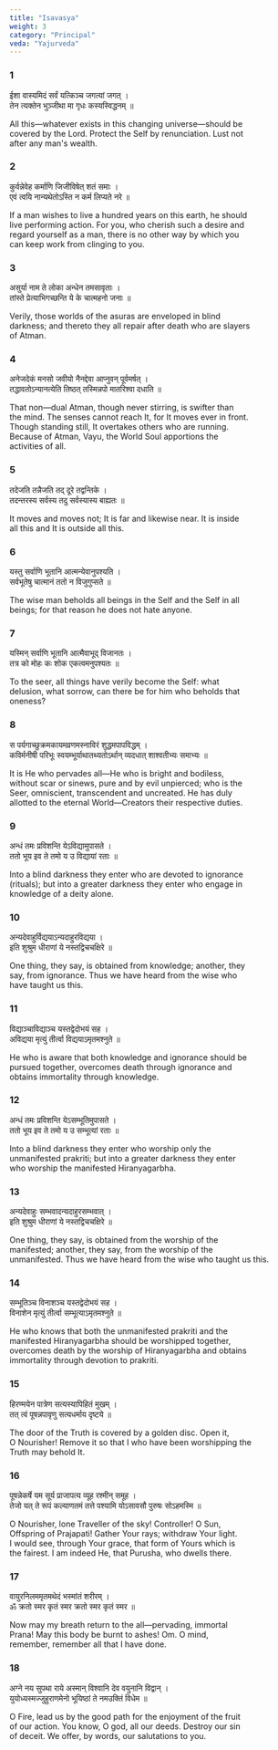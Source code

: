 ```yaml
---
title: "Isavasya"
weight: 3
category: "Principal"
veda: "Yajurveda"
---
```


### 1

ईशा वास्यमिदं सर्वं यत्किञ्च जगत्यां जगत्‌ ।  
तेन त्यक्तेन भुञ्जीथा मा गृधः कस्यस्विद्धनम्‌ ॥

All this—whatever exists in this changing universe—should be  
covered by the Lord. Protect the Self by renunciation. Lust not  
after any man's wealth.

### 2

कुर्वन्नेवेह कर्माणि जिजीविषेत् शतं समाः ।  
एवं त्वयि नान्यथेतोऽस्ति न कर्म लिप्यते नरे ॥

If a man wishes to live a hundred years on this earth, he should  
live performing action. For you, who cherish such a desire and  
regard yourself as a man, there is no other way by which you  
can keep work from clinging to you.

### 3

असुर्या नाम ते लोका अन्धेन तमसावृताः ।  
तांस्ते प्रेत्याभिगच्छन्ति ये के चात्महनो जनाः ॥

Verily, those worlds of the asuras are enveloped in blind  
darkness; and thereto they all repair after death who are slayers  
of Atman.

### 4

अनेजदेकं मनसो जवीयो नैनद्देवा आप्नुवन् पूर्वमर्षत्‌ ।  
तद्धावतोऽन्यानत्येति तिष्ठत् तस्मिन्नपो मातरिश्वा दधाति ॥

That non—dual Atman, though never stirring, is swifter than  
the mind. The senses cannot reach It, for It moves ever in front.  
Though standing still, It overtakes others who are running.  
Because of Atman, Vayu, the World Soul apportions the  
activities of all.

### 5

तदेजति तन्नैजति तद् दूरे तद्वन्तिके ।  
तदन्तरस्य सर्वस्य तदु सर्वस्यास्य बाह्यतः ॥

It moves and moves not; It is far and likewise near. It is inside  
all this and It is outside all this.

### 6

यस्तु सर्वाणि भूतानि आत्मन्येवानुपश्यति ।  
सर्वभूतेषु चात्मानं ततो न विजुगुप्सते ॥

The wise man beholds all beings in the Self and the Self in all  
beings; for that reason he does not hate anyone.

### 7

यस्मिन् सर्वाणि भूतानि आत्मैवाभूद् विजानतः ।  
तत्र को मोहः कः शोक एकत्वमनुपश्यतः ॥

To the seer, all things have verily become the Self: what  
delusion, what sorrow, can there be for him who beholds that  
oneness?

### 8

स पर्यगाच्छुक्रमकायमव्रणमस्नाविरं शुद्धमपापविद्धम्‌ ।  
कविर्मनीषी परिभूः स्वयम्भूर्याथातथ्यतोऽर्थान्‌ व्यदधात् शाश्वतीभ्यः समाभ्यः ॥

It is He who pervades all—He who is bright and bodiless,  
without scar or sinews, pure and by evil unpierced; who is the  
Seer, omniscient, transcendent and uncreated. He has duly  
allotted to the eternal World—Creators their respective duties.

### 9

अन्धं तमः प्रविशन्ति येऽविद्यामुपासते ।  
ततो भूय इव ते तमो य उ विद्यायां रताः ॥

Into a blind darkness they enter who are devoted to ignorance  
(rituals); but into a greater darkness they enter who engage in  
knowledge of a deity alone.

### 10

अन्यदेवाहुर्विद्ययाऽन्यदाहुरविद्यया ।  
इति शुश्रुम धीराणां ये नस्तद्विचचक्षिरे ॥

One thing, they say, is obtained from knowledge; another, they  
say, from ignorance. Thus we have heard from the wise who  
have taught us this.

### 11

विद्याञ्चाविद्याञ्च यस्तद्वेदोभयं सह ।  
अविद्यया मृत्युं तीर्त्वा विद्ययाऽमृतमश्नुते ॥

He who is aware that both knowledge and ignorance should be  
pursued together, overcomes death through ignorance and  
obtains immortality through knowledge.

### 12

अन्धं तमः प्रविशन्ति येऽसम्भूतिमुपासते ।  
ततो भूय इव ते तमो य उ सम्भूत्यां रताः ॥

Into a blind darkness they enter who worship only the  
unmanifested prakriti; but into a greater darkness they enter  
who worship the manifested Hiranyagarbha.

### 13

अन्यदेवाहुः सम्भवादन्यदाहुरसम्भवात्‌ ।  
इति शुश्रुम धीराणां ये नस्तद्विचचक्षिरे ॥

One thing, they say, is obtained from the worship of the  
manifested; another, they say, from the worship of the  
unmanifested. Thus we have heard from the wise who taught us this.

### 14

सम्भूतिञ्च विनाशञ्च यस्तद्वेदोभयं सह ।  
विनाशेन मृत्युं तीर्त्वा सम्भूत्याऽमृतमश्नुते ॥

He who knows that both the unmanifested prakriti and the  
manifested Hiranyagarbha should be worshipped together,  
overcomes death by the worship of Hiranyagarbha and obtains  
immortality through devotion to prakriti.

### 15

हिरण्मयेन पात्रेण सत्यस्यापिहितं मुखम्‌ ।  
तत् त्वं पूषन्नपावृणु सत्यधर्माय दृष्टये ॥

The door of the Truth is covered by a golden disc. Open it,  
O Nourisher! Remove it so that I who have been worshipping the  
Truth may behold It.

### 16

पूषन्नेकर्षे यम सूर्य प्राजापत्य व्यूह रश्मीन्‌ समूह ।  
तेजो यत् ते रूपं कल्याणतमं तत्ते पश्यामि योऽसावसौ पुरुषः सोऽहमस्मि ॥

O Nourisher, lone Traveller of the sky! Controller! O Sun,  
Offspring of Prajapati! Gather Your rays; withdraw Your light.  
I would see, through Your grace, that form of Yours which is  
the fairest. I am indeed He, that Purusha, who dwells there.

### 17

वायुरनिलममृतमथेदं भस्मांतं शरीरम्‌ ।  
ॐ क्रतो स्मर कृतं स्मर क्रतो स्मर कृतं स्मर ॥

Now may my breath return to the all—pervading, immortal  
Prana! May this body be burnt to ashes! Om. O mind,  
remember, remember all that I have done.

### 18

अग्ने नय सुपथा राये अस्मान्‌ विश्वानि देव वयुनानि विद्वान्‌ ।  
युयोध्यस्मज्जुहुराणमेनो भूयिष्ठां ते नम‍उक्तिं विधेम ॥

O Fire, lead us by the good path for the enjoyment of the fruit  
of our action. You know, O god, all our deeds. Destroy our sin  
of deceit. We offer, by words, our salutations to you.
